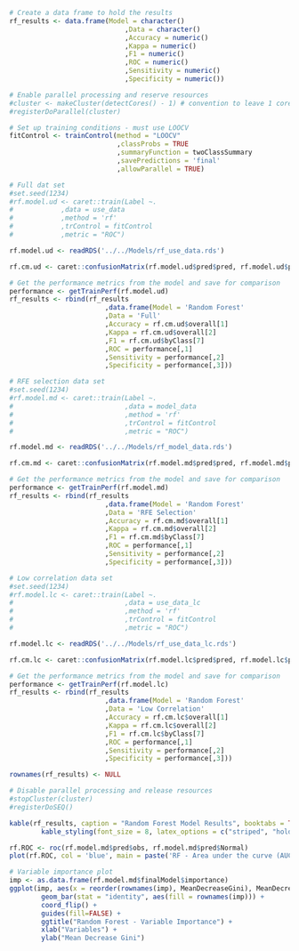 \subsection{Random Forest Models}

```r

# Create a data frame to hold the results
rf_results <- data.frame(Model = character()
                             ,Data = character()
                             ,Accuracy = numeric()
                             ,Kappa = numeric()
                             ,F1 = numeric()
                             ,ROC = numeric()
                             ,Sensitivity = numeric()
                             ,Specificity = numeric())
```

```r

# Enable parallel processing and reserve resources
#cluster <- makeCluster(detectCores() - 1) # convention to leave 1 core for OS
#registerDoParallel(cluster)

# Set up training conditions - must use LOOCV
fitControl <- trainControl(method = "LOOCV"
                           ,classProbs = TRUE 
                           ,summaryFunction = twoClassSummary
                           ,savePredictions = 'final'
                           ,allowParallel = TRUE)

# Full dat set
#set.seed(1234)
#rf.model.ud <- caret::train(Label ~.
#            ,data = use_data
#            ,method = 'rf'
#            ,trControl = fitControl
#            ,metric = "ROC")

rf.model.ud <- readRDS('../../Models/rf_use_data.rds')

rf.cm.ud <- caret::confusionMatrix(rf.model.ud$pred$pred, rf.model.ud$pred$obs)

# Get the performance metrics from the model and save for comparison
performance <- getTrainPerf(rf.model.ud)
rf_results <- rbind(rf_results
                        ,data.frame(Model = 'Random Forest'
                        ,Data = 'Full'
                        ,Accuracy = rf.cm.ud$overall[1]
                        ,Kappa = rf.cm.ud$overall[2]
                        ,F1 = rf.cm.ud$byClass[7]
                        ,ROC = performance[,1]
                        ,Sensitivity = performance[,2]
                        ,Specificity = performance[,3]))

# RFE selection data set
#set.seed(1234)
#rf.model.md <- caret::train(Label ~.
#                            ,data = model_data
#                            ,method = 'rf'
#                            ,trControl = fitControl
#                            ,metric = "ROC")

rf.model.md <- readRDS('../../Models/rf_model_data.rds')

rf.cm.md <- caret::confusionMatrix(rf.model.md$pred$pred, rf.model.md$pred$obs)

# Get the performance metrics from the model and save for comparison
performance <- getTrainPerf(rf.model.md)
rf_results <- rbind(rf_results
                        ,data.frame(Model = 'Random Forest'
                        ,Data = 'RFE Selection'
                        ,Accuracy = rf.cm.md$overall[1]
                        ,Kappa = rf.cm.md$overall[2]
                        ,F1 = rf.cm.md$byClass[7]
                        ,ROC = performance[,1]
                        ,Sensitivity = performance[,2]
                        ,Specificity = performance[,3]))

# Low correlation data set
#set.seed(1234)
#rf.model.lc <- caret::train(Label ~.
#                            ,data = use_data_lc
#                            ,method = 'rf'
#                            ,trControl = fitControl
#                            ,metric = "ROC")

rf.model.lc <- readRDS('../../Models/rf_use_data_lc.rds')

rf.cm.lc <- caret::confusionMatrix(rf.model.lc$pred$pred, rf.model.lc$pred$obs)

# Get the performance metrics from the model and save for comparison
performance <- getTrainPerf(rf.model.lc)
rf_results <- rbind(rf_results
                        ,data.frame(Model = 'Random Forest'
                        ,Data = 'Low Correlation'
                        ,Accuracy = rf.cm.lc$overall[1]
                        ,Kappa = rf.cm.lc$overall[2]
                        ,F1 = rf.cm.lc$byClass[7]
                        ,ROC = performance[,1]
                        ,Sensitivity = performance[,2]
                        ,Specificity = performance[,3]))

rownames(rf_results) <- NULL

# Disable parallel processing and release resources
#stopCluster(cluster)
#registerDoSEQ()

```

```r

kable(rf_results, caption = "Random Forest Model Results", booktabs = TRUE) %>% 
        kable_styling(font_size = 8, latex_options = c("striped", "hold_position"))

rf.ROC <- roc(rf.model.md$pred$obs, rf.model.md$pred$Normal)
plot(rf.ROC, col = 'blue', main = paste('RF - Area under the curve (AUC):', round(auc(rf.ROC),2)))

```

```r

# Variable importance plot
imp <- as.data.frame(rf.model.md$finalModel$importance)
ggplot(imp, aes(x = reorder(rownames(imp), MeanDecreaseGini), MeanDecreaseGini)) +
        geom_bar(stat = "identity", aes(fill = rownames(imp))) + 
        coord_flip() + 
        guides(fill=FALSE) + 
        ggtitle("Random Forest - Variable Importance") +
        xlab("Variables") +
        ylab("Mean Decrease Gini")

```